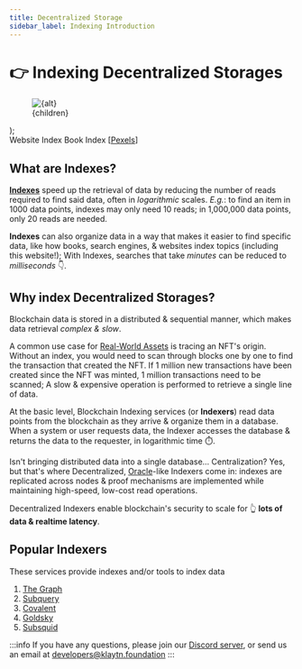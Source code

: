 ```yaml
---
title: Decentralized Storage
sidebar_label: Indexing Introduction
---
```


# 👉 Indexing Decentralized Storages <a id="Indexing Decentralized Storages"></a>


  <div className={styles.images__container} style={{ flexGrow }}>
    <figure className={styles.images__figure} style={style}>
      <img className={styles.images__img} alt={alt} src={src} />
      <figcaption className={styles.images__figcaption}>{children}</figcaption>
    </figure>
  </div>
);

<section className={styles.images}>
  <Item
    alt="Website Index"
    flexGrow={1}
    src="/images/decentralized-storage/website-index.png"
    style={{ borderBottomWidth: "1px", borderLeftWidth: "2px", borderRightWidth: "2px", borderTopWidth: "2px", borderTopLeftRadius: "0.3rem" }}>
    Website Index
  </Item>
  <Item
    alt="Book Index"
    flexGrow={2}
    src="/images/decentralized-storage/book-index.png"
    style={{ borderTopWidth: "1px" }}>
    Book Index [<a href="https://www.pexels.com/photo/magnifying-glass-on-book-4494642">Pexels</a>]
  </Item>
</section>

## What are Indexes? <a id="What is an Index"></a>

[**Indexes**](https://en.wikipedia.org/wiki/Database_index) speed up the retrieval of data by reducing the number of reads required to find said data, often in *logarithmic* scales.
*E.g.*: to find an item in 1000 data points, indexes may only need 10 reads; in 1,000,000 data points, only 20 reads are needed.

**Indexes** can also organize data in a way that makes it easier to find specific data, like how books, search engines, & websites index topics (including this website!);
With Indexes, searches that take *minutes* can be reduced to *milliseconds* 👇.

## Why index Decentralized Storages? <a id="Why index Decentralized Storages"></a>

Blockchain data is stored in a distributed & sequential manner, which makes data retrieval *complex & slow*.

A common use case for [Real-World Assets](https://klaytn.foundation/from-traditional-to-digitalexploring-the-potential-and-power-of-rwa-tokenization) is tracing an NFT's origin. Without an index, you would need to scan through blocks one by one to find the transaction that created the NFT. If 1 million new transactions have been created since the NFT was minted, 1 million transactions need to be scanned; A slow & expensive operation is performed to retrieve a single line of data.

At the basic level, Blockchain Indexing services (or **Indexers**) read data points from the blockchain as they arrive & organize them in a database. When a system or user requests data, the Indexer accesses the database & returns the data to the requester, in logarithmic&nbsp;time&nbsp;⏱️.

Isn't bringing distributed data into a single database... Centralization? Yes, but that's where Decentralized, [Oracle](/docs/category/-decentralized-oracle)-like Indexers come in: indexes are replicated across nodes & proof mechanisms are implemented while maintaining high-speed, low-cost read operations.

Decentralized Indexers enable blockchain's security to scale for 👆 **lots of data & realtime latency**.

## Popular Indexers <a id="Popular Indexers"></a>

These services provide indexes and/or tools to index data

1. [The Graph](https://thegraph.com)
2. [Subquery](https://subquery.network)
3. [Covalent](https://www.covalenthq.com)
4. [Goldsky](https://goldsky.com)
5. [Subsquid](https://subsquid.io)

:::info
If you have any questions, please join our [Discord server](https://discord.io/KlaytnOfficial), or send us an email at <developers@klaytn.foundation>
:::
